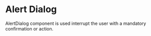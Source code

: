 

# Alert Dialog

AlertDialog component is used interrupt the user with a mandatory confirmation
or action.

